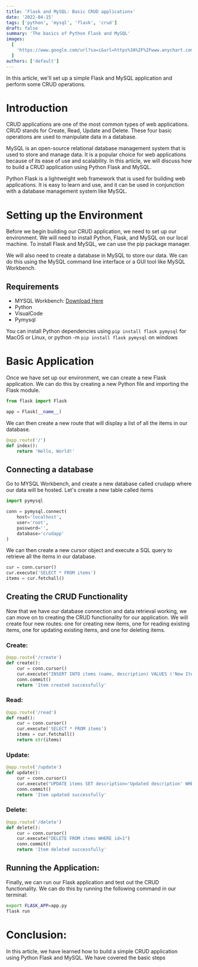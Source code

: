 ```yaml
---
title: 'Flask and MySQL: Basic CRUD applications'
date: '2022-04-15'
tags: ['python', 'mysql', 'flask', 'crud']
draft: false
summary: 'The basics of Python Flask and MySQL'
images:
  [
    'https://www.google.com/url?sa=i&url=https%3A%2F%2Fwww.anychart.com%2Ftechnical-integrations%2Fsamples%2Fpython-flask-mysql-template%2F&psig=AOvVaw3H2a8WSsxy8ubKeYa66p_N&ust=1690829626357000&source=images&cd=vfe&opi=89978449&ved=0CBEQjRxqFwoTCIDQrq6Nt4ADFQAAAAAdAAAAABAD',
  ]
authors: ['default']
---
```


In this article, we'll set up a simple Flask and MySQL application and perform some CRUD operations.

# Introduction

CRUD applications are one of the most common types of web applications. CRUD stands for Create, Read, Update and Delete. These four basic operations are used to manipulate data in a database.

MySQL is an open-source relational database management system that is used to store and manage data. It is a popular choice for web applications because of its ease of use and scalability. In this article, we will discuss how to build a CRUD application using Python Flask and MySQL.

Python Flask is a lightweight web framework that is used for building web applications. It is easy to learn and use, and it can be used in conjunction with a database management system like MySQL.

# Setting up the Environment

Before we begin building our CRUD application, we need to set up our environment. We will need to install Python, Flask, and MySQL on our local machine. To install Flask and MySQL, we can use the pip package manager.

We will also need to create a database in MySQL to store our data. We can do this using the MySQL command line interface or a GUI tool like MySQL Workbench.

## Requirements

- MYSQL Workbench: [Download Here](https://dev.mysql.com/downloads/workbench/)
- Python
- VisualCode
- Pymysql

You can install Python dependencies using `pip install flask pymysql` for MacOS or Linux, or python -m `pip install flask pymysql` on windows

# Basic Application

Once we have set up our environment, we can create a new Flask application. We can do this by creating a new Python file and importing the Flask module.

```python
from flask import Flask

app = Flask(__name__)
```

We can then create a new route that will display a list of all the items in our database.

```python
@app.route('/')
def index():
    return 'Hello, World!'
```

## Connecting a database

Go to MYSQL Workbench, and create a new database called crudapp where our data will be hosted. Let's create a new table called items

```python
import pymysql

conn = pymysql.connect(
    host='localhost',
    user='root',
    password='',
    database='crudapp'
)
```

We can then create a new cursor object and execute a SQL query to retrieve all the items in our database.

```python
cur = conn.cursor()
cur.execute('SELECT * FROM items')
items = cur.fetchall()
```

## Creating the CRUD Functionality

Now that we have our database connection and data retrieval working, we can move on to creating the CRUD functionality for our application. We will create four new routes: one for creating new items, one for reading existing items, one for updating existing items, and one for deleting items.

### Create:

```python
@app.route('/create')
def create():
    cur = conn.cursor()
    cur.execute("INSERT INTO items (name, description) VALUES ('New Item', 'This is a new item')")
    conn.commit()
    return 'Item created successfully'
```

### Read:

```python
@app.route('/read')
def read():
    cur = conn.cursor()
    cur.execute('SELECT * FROM items')
    items = cur.fetchall()
    return str(items)
```

### Update:

```python
@app.route('/update')
def update():
    cur = conn.cursor()
    cur.execute("UPDATE items SET description='Updated description' WHERE id=1")
    conn.commit()
    return 'Item updated successfully'
```

### Delete:

```python
@app.route('/delete')
def delete():
    cur = conn.cursor()
    cur.execute("DELETE FROM items WHERE id=1")
    conn.commit()
    return 'Item deleted successfully'
```

## Running the Application:

Finally, we can run our Flask application and test out the CRUD functionality. We can do this by running the following command in our terminal:

```bash
export FLASK_APP=app.py
flask run
```

# Conclusion:

In this article, we have learned how to build a simple CRUD application using Python Flask and MySQL. We have covered the basic steps

